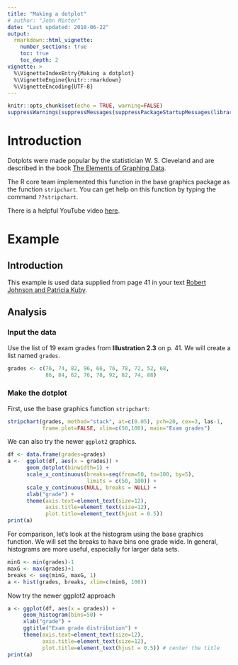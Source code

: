 ```yaml
---
title: "Making a dotplot"
# author: "John Minter"
date: "Last updated: 2018-06-22"
output:
  rmarkdown::html_vignette:
    number_sections: true
    toc: true
    toc_depth: 2
vignette: >
  %\VignetteIndexEntry{Making a dotplot}
  %\VignetteEngine{knitr::rmarkdown}
  %\VignetteEncoding{UTF-8}
---
```



```r
knitr::opts_chunk$set(echo = TRUE, warning=FALSE)
suppressWarnings(suppressMessages(suppressPackageStartupMessages(library(ggplot2))))
```
# Introduction

Dotplots were made popular by the statistician W. S. Cleveland and are
described in the book [The Elements of Graphing Data](https://www.amazon.com/Elements-Graphing-Data-William-Cleveland/dp/0963488414/).

The R core team implemented this function in the base graphics package as
the function `stripchart`. You can get help on this function by typing
the command `??stripchart`.

There is a helpful YouTube video [here](https://www.youtube.com/watch?v=x9_rrjVxGdY).

# Example

## Introduction

This example is used data supplied from page 41 in your text
[Robert Johnson and Patricia Kuby](https://www.amazon.com/Elementary-Statistics-Available-Titles-Aplia/dp/0538733500/).

## Analysis

### Input the data

Use the list of 19 exam grades from **Illustration 2.3** on p. 41.
We will create a list named `grades`.

```r
grades <- c(76, 74, 82, 96, 66, 76, 78, 72, 52, 68,
            86, 84, 62, 76, 78, 92, 82, 74, 88)
```

### Make the dotplot

First, use the base graphics function `stripchart`:

```r
stripchart(grades, method="stack", at=c(0.05), pch=20, cex=3, las-1,
           frame.plot=FALSE, xlim=c(50,100), main="Exam grades")
```

We can also try the newer `ggplot2` graphics.

```r

df <- data.frame(grades=grades)
a <-  ggplot(df, aes(x = grades)) +
      geom_dotplot(binwidth=1) +
      scale_x_continuous(breaks=seq(from=50, to=100, by=5),
                         limits = c(50, 100)) +
      scale_y_continuous(NULL, breaks = NULL) +
      xlab("grade") +
      theme(axis.text=element_text(size=12),
            axis.title=element_text(size=12),
            plot.title=element_text(hjust = 0.5))
print(a)
```



For comparison, let's look at the histogram using the base graphics
function. We will set the breaks to have bins one grade wide. In
general, histograms are more useful, especially for larger data sets.

```r
minG <- min(grades)-1
maxG <- max(grades)+1
breaks <- seq(minG, maxG, 1)
a <- hist(grades, breaks, xlim=c(minG, 100))
```

Now try the newer ggplot2 approach

```r
a <- ggplot(df, aes(x = grades)) +
     geom_histogram(bins=50) +
     xlab("grade") + 
     ggtitle("Exam grade distribution") +
     theme(axis.text=element_text(size=12),
           axis.title=element_text(size=12),
           plot.title=element_text(hjust = 0.5)) # center the title
print(a)
```


